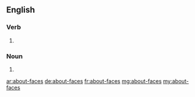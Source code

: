 ==English==

===Verb===
{{head|en}}

# {{en-third-person singular of|about-face}}

===Noun===
{{head|en|plural}}

# {{plural of|about-face|lang=en|nocat=1}}

[[ar:about-faces]]
[[de:about-faces]]
[[fr:about-faces]]
[[mg:about-faces]]
[[my:about-faces]]